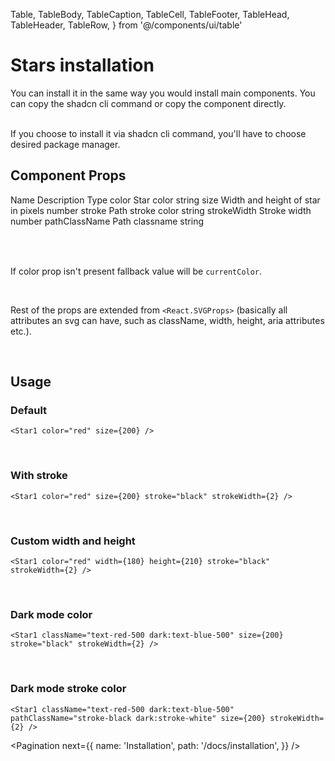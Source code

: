   Table,
  TableBody,
  TableCaption,
  TableCell,
  TableFooter,
  TableHead,
  TableHeader,
  TableRow,
} from '@/components/ui/table'

# Stars installation

You can install it in the same way you would install main components.
You can copy the shadcn cli command or copy the component directly.

<br />
If you choose to install it via shadcn cli command, you'll have
to choose desired package manager.

<br />

## Component Props

<Table>
  <TableHeader>
    <TableRow>
      <TableHead className="w-[100px]">Name</TableHead>
      <TableHead>Description</TableHead>
      <TableHead className="text-right">Type</TableHead>
    </TableRow>
  </TableHeader>
  <TableBody>
    <TableRow>
      <TableCell>color</TableCell>
      <TableCell>Star color</TableCell>
      <TableCell className="text-right">string</TableCell>
    </TableRow>
    <TableRow>
      <TableCell>size</TableCell>
      <TableCell>Width and height of star in pixels</TableCell>
      <TableCell className="text-right">number</TableCell>
    </TableRow>
    <TableRow>
      <TableCell>stroke</TableCell>
      <TableCell>Path stroke color</TableCell>
      <TableCell className="text-right">string</TableCell>
    </TableRow>
    <TableRow>
      <TableCell>strokeWidth</TableCell>
      <TableCell>Stroke width</TableCell>
      <TableCell className="text-right">number</TableCell>
    </TableRow>
    <TableRow>
      <TableCell>pathClassName</TableCell>
      <TableCell>Path classname</TableCell>
      <TableCell className="text-right">string</TableCell>
    </TableRow>
  </TableBody>
</Table>

<br />

If color prop isn't present fallback value will be `currentColor`.

<br />

Rest of the props are extended from `<React.SVGProps>` (basically all attributes an svg can have, such as className, width, height, aria attributes etc.).

<br />

## Usage

### Default

```tsx
<Star1 color="red" size={200} />
```

<br />

### With stroke

```tsx
<Star1 color="red" size={200} stroke="black" strokeWidth={2} />
```

<br />

### Custom width and height

```tsx
<Star1 color="red" width={180} height={210} stroke="black" strokeWidth={2} />
```

<br />

### Dark mode color

```tsx
<Star1 className="text-red-500 dark:text-blue-500" size={200} stroke="black" strokeWidth={2} />
```

<br />

### Dark mode stroke color

```tsx
<Star1 className="text-red-500 dark:text-blue-500" pathClassName="stroke-black dark:stroke-white" size={200} strokeWidth={2} />
```

<EditThisPage markdownPath="/docs/stars/page.mdx" />

<Pagination
  next={{
    name: 'Installation',
    path: '/docs/installation',
  }}
/>

